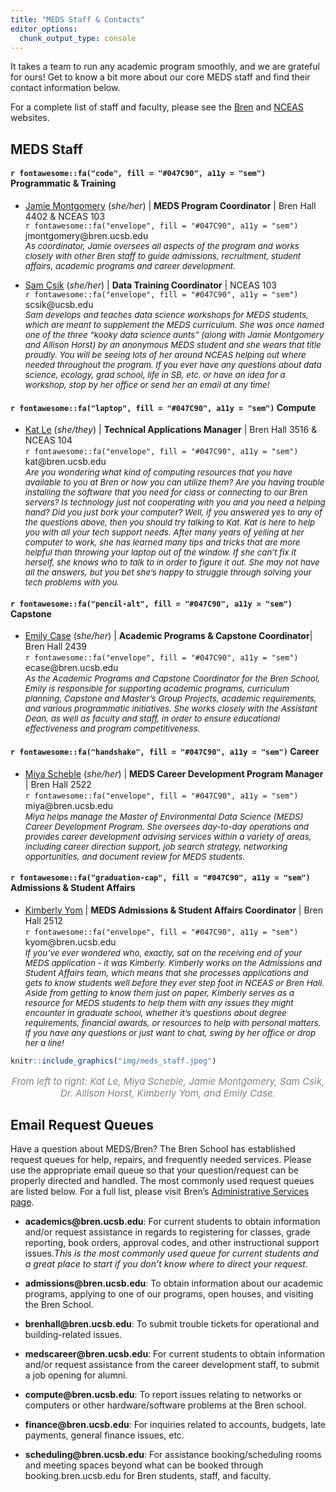 ```yaml
---
title: "MEDS Staff & Contacts"
editor_options: 
  chunk_output_type: console
---
```


It takes a team to run any academic program smoothly, and we are grateful for ours! Get to know a bit more about our core MEDS staff and find their contact information below.

For a complete list of staff and faculty, please see the [Bren](https://bren.ucsb.edu/people/staff) and [NCEAS](https://www.nceas.ucsb.edu/about-us/our-people) websites.

## MEDS Staff

#### `r fontawesome::fa("code", fill = "#047C90", a11y = "sem")` Programmatic & Training

* [Jamie Montgomery](https://www.jamiecmontgomery.com/) (*she/her*) | **MEDS Program Coordinator** | Bren Hall 4402 & NCEAS 103  
`r fontawesome::fa("envelope", fill = "#047C90", a11y = "sem")` jmontgomery@bren.ucsb.edu  
<span style = 'font-size:95%;'>*As coordinator, Jamie oversees all aspects of the program and works closely with other Bren staff to guide admissions, recruitment, student affairs, academic programs and career development.*</span>

* [Sam Csik](https://samanthacsik.github.io/) (*she/her*) | **Data Training Coordinator** | NCEAS 103  
`r fontawesome::fa("envelope", fill = "#047C90", a11y = "sem")` scsik@ucsb.edu  
<span style = 'font-size:95%;'>*Sam develops and teaches data science workshops for MEDS students, which are meant to supplement the MEDS curriculum. She was once named one of the three “kooky data science aunts” (along with Jamie Montgomery and Allison Horst) by an anonymous MEDS student and she wears that title proudly. You will be seeing lots of her around NCEAS helping out where needed throughout the program. If you ever have any questions about data science, ecology, grad school, life in SB, etc. or have an idea for a workshop, stop by her office or send her an email at any time!*</span>

#### `r fontawesome::fa("laptop", fill = "#047C90", a11y = "sem")` Compute  
* [Kat Le](https://bren.ucsb.edu/people/kat-le) (*she/they*) | **Technical Applications Manager** | Bren Hall 3516 & NCEAS 104   
`r fontawesome::fa("envelope", fill = "#047C90", a11y = "sem")` kat@bren.ucsb.edu  
<span style = 'font-size:95%;'>*Are you wondering what kind of computing resources that you have available to you at Bren or how you can utilize them? Are you having trouble installing the software that you need for class or connecting to our Bren servers? Is technology just not cooperating with you and you need a helping hand? Did you just bork your computer? Well, if you answered yes to any of the questions above, then you should try talking to Kat. Kat is here to help you with all your tech support needs. After many years of yelling at her computer to work, she has learned many tips and tricks that are more helpful than throwing your laptop out of the window. If she can’t fix it herself, she knows who to talk to in order to figure it out. She may not have all the answers, but you bet she’s happy to struggle through solving your tech problems with you.*</span>

#### `r fontawesome::fa("pencil-alt", fill = "#047C90", a11y = "sem")` Capstone  
* [Emily Case](https://bren.ucsb.edu/people/emily-case) (*she/her*) | **Academic Programs & Capstone Coordinator**| Bren Hall 2439  
`r fontawesome::fa("envelope", fill = "#047C90", a11y = "sem")` ecase@bren.ucsb.edu   
<span style = 'font-size:95%;'>*As the Academic Programs and Capstone Coordinator for the Bren School, Emily is responsible for supporting academic programs, curriculum planning, Capstone and Master’s Group Projects, academic requirements, and various programmatic initiatives. She works closely with the Assistant Dean, as well as faculty and staff, in order to ensure educational effectiveness and program competitiveness.*</span>

#### `r fontawesome::fa("handshake", fill = "#047C90", a11y = "sem")` Career
* [Miya Scheble](https://bren.ucsb.edu/people/miya-scheble) (*she/her*) | **MEDS Career Development Program Manager** | Bren Hall 2522  
`r fontawesome::fa("envelope", fill = "#047C90", a11y = "sem")` miya@bren.ucsb.edu  
<span style = 'font-size:95%;'>*Miya helps manage the Master of Environmental Data Science (MEDS) Career Development Program. She oversees day-to-day operations and provides career development advising services within a variety of areas, including career direction support, job search strategy, networking opportunities, and document review for MEDS students.*</span>

#### `r fontawesome::fa("graduation-cap", fill = "#047C90", a11y = "sem")` Admissions & Student Affairs
* [Kimberly Yom](https://bren.ucsb.edu/people/kimberly-yom) | **MEDS Admissions & Student Affairs Coordinator** | Bren Hall 2512   
`r fontawesome::fa("envelope", fill = "#047C90", a11y = "sem")` kyom@bren.ucsb.edu  
<span style = 'font-size:95%;'>*If you’ve ever wondered who, exactly, sat on the receiving end of your MEDS application - it was Kimberly. Kimberly works on the Admissions and Student Affairs team, which means that she processes applications and gets to know students well before they ever step foot in NCEAS or Bren Hall. Aside from getting to know them just on paper, Kimberly serves as a resource for MEDS students to help them with any issues they might encounter in graduate school, whether it’s questions about degree requirements, financial awards, or resources to help with personal matters. If you have any questions or just want to chat, swing by her office or drop her a line!*</span>

```r
knitr::include_graphics("img/meds_staff.jpeg")
```
<p style="color:gray; font-size: 15px; style: italic; text-align: center;"><i>From left to right: Kat Le, Miya Scheble, Jamie Montgomery, Sam Csik, Dr. Allison Horst, Kimberly Yom, and Emily Case.</i></p>

## Email Request Queues

Have a question about MEDS/Bren? The Bren School has established request queues for help, repairs, and frequently needed services. Please use the appropriate email queue so that your question/request can be properly directed and handled. The most commonly used request queues are listed below. For a full list, please visit Bren's [Administrative Services page](https://bren.ucsb.edu/administrative-services-current-students).

* **academics@bren.ucsb.edu**: For current students to obtain information and/or request assistance in regards to registering for classes, grade reporting, book orders, approval codes, and other instructional support issues.*This is the most commonly used queue for current students and a great place to start if you don't know where to direct your request.*

* **admissions@bren.ucsb.edu**: To obtain information about our academic programs, applying to one of our programs, open houses, and visiting the Bren School.
 
* **brenhall@bren.ucsb.edu**: To submit trouble tickets for operational and building-related issues.

* **medscareer@bren.ucsb.edu**: For current students to obtain information and/or request assistance from the career development staff, to submit a job opening for alumni.

* **compute@bren.ucsb.edu**: To report issues relating to networks or computers or other hardware/software problems at the Bren school.

* **finance@bren.ucsb.edu**: For inquiries related to accounts, budgets, late payments, general finance issues, etc.

* **scheduling@bren.ucsb.edu**: For assistance booking/scheduling rooms and meeting spaces beyond what can be booked through booking.bren.ucsb.edu for Bren students, staff, and faculty. 
